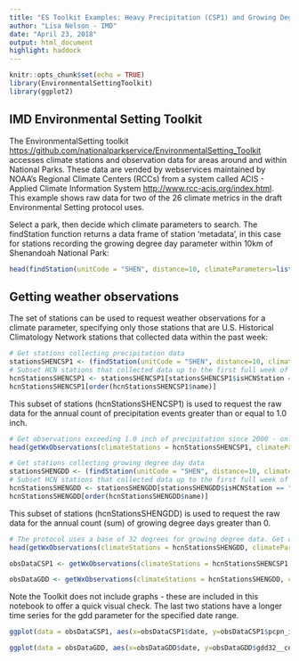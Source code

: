 ```yaml
---
title: "ES Toolkit Examples: Heavy Precipitation (CSP1) and Growing Degree Days (CST3) Metrics"
author: "Lisa Nelson - IMD"
date: "April 23, 2018"
output: html_document
highlight: haddock
---
```


```r
knitr::opts_chunk$set(echo = TRUE)
library(EnvironmentalSettingToolkit)
library(ggplot2)
```

## IMD Environmental Setting Toolkit

The EnvironmentalSetting toolkit <https://github.com/nationalparkservice/EnvironmentalSetting_Toolkit> accesses climate stations and observation data for areas around and within National Parks. These data are vended by webservices maintained by NOAA's Regional Climate Centers (RCCs) from a system called ACIS - Applied Climate Information System <http://www.rcc-acis.org/index.html>. This example shows raw data for two of the 26 climate metrics in the draft Environmental Setting protocol uses.

Select a park, then decide which climate parameters to search.  The findStation function returns a data frame of station 'metadata', in this case for stations recording the growing degree day parameter within 10km of Shenandoah National Park:

```r
head(findStation(unitCode = "SHEN", distance=10, climateParameters=list("gdd")))
```

## Getting weather observations

The set of stations can be used to request weather observations for a climate parameter, specifying only those stations that are U.S. Historical Climatology Network stations that collected data within the past week:

```r
# Get stations collecting precipitation data
stationsSHENCSP1 <- (findStation(unitCode = "SHEN", distance=10, climateParameters=list("pcpn")))
# Subset HCN stations that collected data up to the first full week of March 2018 
hcnStationsSHENCSP1 <- stationsSHENCSP1[stationsSHENCSP1$isHCNStation == "Y" & stationsSHENCSP1$maxDate >= "2018-03-10",]
hcnStationsSHENCSP1[order(hcnStationsSHENCSP1$name)]
```
This subset of stations (hcnStationsSHENCSP1) is used to request the raw data for the annual count of precipitation events greater than or equal to 1.0 inch.
```r
# Get observations exceeding 1.0 inch of precipitation since 2000 - only head rows shown for brevity. 
head(getWxObservations(climateStations = hcnStationsSHENCSP1, climateParameters = list("pcpn"), duration="yly", interval="yly", reduceCodes = list("cnt_ge_1.0"), sdate = "2000-01-01"))
```

```r
# Get stations collecting growing degree day data
stationsSHENGDD <- (findStation(unitCode = "SHEN", distance=10, climateParameters=list("gdd")))
# Subset HCN stations that collected data up to the first full week of March 2018 
hcnStationsSHENGDD <- stationsSHENGDD[stationsSHENGDD$isHCNStation == "Y" & stationsSHENGDD$maxDate >= "2018-03-10",]
hcnStationsSHENGDD[order(hcnStationsSHENGDD$name)]
```
This subset of stations (hcnStationsSHENGDD) is used to request the raw data for the annual count (sum) of growing degree days greater than 0.
```r
# The protocol uses a base of 32 degrees for growing degree data. Get observations since 2000 - only head rows shown for brevity. 
head(getWxObservations(climateStations = hcnStationsSHENGDD, climateParameters = list("gdd32"), duration="yly", interval="yly", reduceCodes = list("cnt_gt_0"), sdate = "2000-01-01"))
```
```r
obsDataCSP1 <- getWxObservations(climateStations = hcnStationsSHENCSP1, climateParameters = list("pcpn"), duration="yly", interval="yly", reduceCodes = list("cnt_ge_1.0"), sdate = "2000-01-01")

obsDataGDD <- getWxObservations(climateStations = hcnStationsSHENGDD, climateParameters = list("gdd32"), duration="yly", interval="yly", reduceCodes = list("cnt_gt_0"), sdate = "2000-01-01")
```
Note the Toolkit does not include graphs - these are included in this notebook to offer a quick visual check.  The last two stations have a longer time series for the gdd parameter for the specified date range. 

```r
ggplot(data = obsDataCSP1, aes(x=obsDataCSP1$date, y=obsDataCSP1$pcpn_in_cnt_ge_1.0[order(obsDataCSP1$name)], group=sort(obsDataCSP1$name), color=sort(obsDataCSP1$name))) + geom_line() + geom_point() + labs(x = "Year", y = "# days with pcpn >= 1.0 inch", title = "CSP1: Heavy Precipitation (raw data)", color = "Station")
```
```r
ggplot(data = obsDataGDD, aes(x=obsDataGDD$date, y=obsDataGDD$gdd32__cnt_gt_0[order(obsDataGDD$name)], group=sort(obsDataGDD$name), color=sort(obsDataGDD$name))) + geom_line() + geom_point() + labs(x = "Year", y = "# growing degree days (annual sum)", title = "CST6: Growing Degree Days - Annual Sum (raw data)", color = "Station")

```
